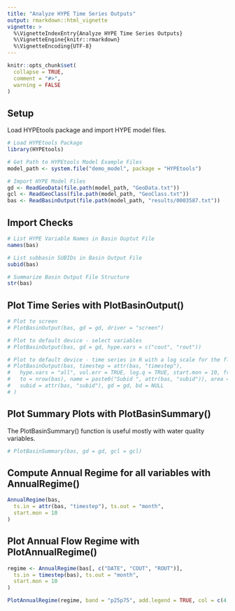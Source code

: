 ```yaml
---
title: "Analyze HYPE Time Series Outputs"
output: rmarkdown::html_vignette
vignette: >
  %\VignetteIndexEntry{Analyze HYPE Time Series Outputs}
  %\VignetteEngine{knitr::rmarkdown}
  %\VignetteEncoding{UTF-8}
---
```


```r
knitr::opts_chunk$set(
  collapse = TRUE,
  comment = "#>",
  warning = FALSE
)
```

## Setup
Load HYPEtools package and import HYPE model files.
```r
# Load HYPEtools Package
library(HYPEtools)

# Get Path to HYPEtools Model Example Files
model_path <- system.file("demo_model", package = "HYPEtools")

# Import HYPE Model Files
gd <- ReadGeoData(file.path(model_path, "GeoData.txt"))
gcl <- ReadGeoClass(file.path(model_path, "GeoClass.txt"))
bas <- ReadBasinOutput(file.path(model_path, "results/0003587.txt"))
```

## Import Checks
```r
# List HYPE Variable Names in Basin Ouptut File
names(bas)

# List subbasin SUBIDs in Basin Output File
subid(bas)

# Summarize Basin Output File Structure
str(bas)
```

## Plot Time Series with PlotBasinOutput()
```r
# Plot to screen
# PlotBasinOutput(bas, gd = gd, driver = "screen")

# Plot to default device - select variables
# PlotBasinOutput(bas, gd = gd, hype.vars = c("cout", "rout"))

# Plot to default device - time series in R with a log scale for the flow (log.q = TRUE)
# PlotBasinOutput(bas, timestep = attr(bas, "timestep"),
#   hype.vars = "all", vol.err = TRUE, log.q = TRUE, start.mon = 10, from = 1,
#   to = nrow(bas), name = paste0("Subid ", attr(bas, "subid")), area = NULL,
#   subid = attr(bas, "subid"), gd = gd, bd = NULL
# )
```

## Plot Summary Plots with PlotBasinSummary()
The PlotBasinSummary() function is useful mostly with water quality variables.
```r
# PlotBasinSummary(bas, gd = gd, gcl = gcl)
```

## Compute Annual Regime for all variables with AnnualRegime()
```r
AnnualRegime(bas,
  ts.in = attr(bas, "timestep"), ts.out = "month",
  start.mon = 10
)
```

## Plot Annual Flow Regime with PlotAnnualRegime()
```r
regime <- AnnualRegime(bas[, c("DATE", "COUT", "ROUT")],
  ts.in = timestep(bas), ts.out = "month",
  start.mon = 10
)

PlotAnnualRegime(regime, band = "p25p75", add.legend = TRUE, col = c(4, 2))
```
